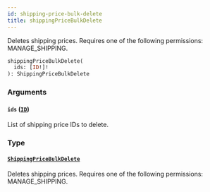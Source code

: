```yaml
---
id: shipping-price-bulk-delete
title: shippingPriceBulkDelete
---
```


Deletes shipping prices. Requires one of the following permissions: MANAGE_SHIPPING.

```graphql
shippingPriceBulkDelete(
  ids: [ID!]!
): ShippingPriceBulkDelete
```

### Arguments

#### `ids` ([`ID`](../../../developer/api-reference/scalars/id))

List of shipping price IDs to delete.

### Type

#### [`ShippingPriceBulkDelete`](../../../developer/api-reference/objects/shipping-price-bulk-delete)

Deletes shipping prices. Requires one of the following permissions: MANAGE_SHIPPING.
